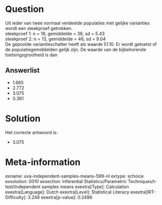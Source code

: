 Question
========

Uit ieder van twee normaal verdeelde populaties met gelijke varianties
wordt een steekproef getrokken.\
steekproef 1: n = 18, gemiddelde = 38, sd = 5.43\
steekproef 2: n = 13, gemiddelde = 46, sd = 9.04\
De gepoolde variantieschatter heeft als waarde 51.10. Er wordt getoetst
of de populatiegemiddelden gelijk zijn. De waarde van de bijbehorende
toetsingsgrootheid is dan

Answerlist
----------

* 1.665
* 2.772
* 3.075
* 0.361

Solution
========

Het correcte antwoord is: 

* 3.075

Meta-information
================
exname: uva-independent-samples-means-599-nl
extype: schoice
exsolution: 0010
exsection: Inferential Statistics/Parametric Techniques/t-test/Independent samples means
exextra[Type]: Calculation
exextra[Language]: Dutch
exextra[Level]: Statistical Literacy
exextra[IRT-Difficulty]: 3.248
exextra[p-value]: 0.2496

